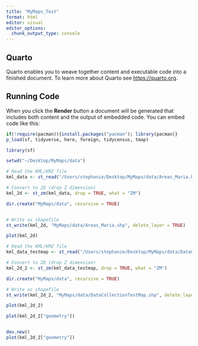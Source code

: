```yaml
---
title: "MyMaps_Test"
format: html
editor: visual
editor_options: 
  chunk_output_type: console
---
```


## Quarto

Quarto enables you to weave together content and executable code into a finished document. To learn more about Quarto see <https://quarto.org>.

## Running Code

When you click the **Render** button a document will be generated that includes both content and the output of embedded code. You can embed code like this:

```r

if(!require(pacman)){install.packages("pacman"); library(pacman)}
p_load(sf, tidyverse, here, foreign, tidycensus, tmap)


```


```r

library(sf)

setwd("~/Desktop/MyMaps/data")

# Read the KML/KMZ file
kml_data <- st_read("/Users/stephanie/Desktop/MyMaps/data/Areas_Maria.kml", quiet = TRUE)

# Convert to 2D (drop Z dimension)
kml_2d <- st_zm(kml_data, drop = TRUE, what = "ZM")

dir.create("MyMaps/data", recursive = TRUE)


# Write as shapefile
st_write(kml_2d, "MyMaps/data/Areas_Maria.shp", delete_layer = TRUE)

plot(kml_2d)

```

```r

# Read the KML/KMZ file
kml_data_testmap <- st_read("/Users/stephanie/Desktop/MyMaps/data/DataCollectionTestMap.kml", quiet = TRUE)

# Convert to 2D (drop Z dimension)
kml_2d_2 <- st_zm(kml_data_testmap, drop = TRUE, what = "ZM")

dir.create("MyMaps/data", recursive = TRUE)

# Write as shapefile
st_write(kml_2d_2, "MyMaps/data/DataCollectionTestMap.shp", delete_layer = TRUE)

plot(kml_2d_2)

plot(kml_2d_2["geometry"])


dev.new()
plot(kml_2d_2["geometry"])

```
